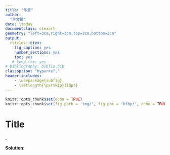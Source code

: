 ```yaml
---
title: "作业"
author:
  "蒋文馨"
date: \today
documentclass: ctexart
geometry: "left=3cm,right=3cm,top=2cm,bottom=2cm"
output:
  rticles::ctex:
    fig_caption: yes
    number_sections: yes
    toc: yes
   # keep_tex: yes
# bibliography: biblio.bib
classoption: "hyperref,"
header-includes: 
    - \usepackage{subfig}
    - \setlength{\parskip}{10pt}
---
```

```r
knitr::opts_chunk$set(echo = TRUE)
knitr::opts_chunk$set(fig.path = 'img/', fig.pos = 'htbp!', echo = TRUE)
```

# Title


\noindent{} **.**

\noindent{} **Solution:**
```r

```

